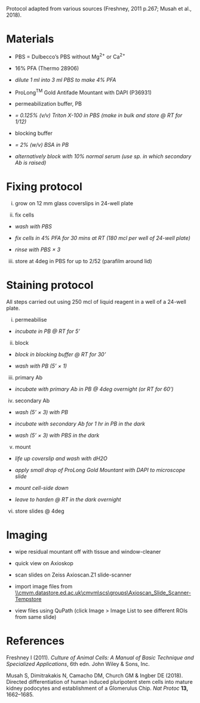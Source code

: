 Protocol adapted from various sources (Freshney, 2011 p.267; Musah et
al., 2018).

# Materials

-   PBS = Dulbecco's PBS without Mg^2+^ or Ca^2+^

-   16% PFA (Thermo 28906)

```{=html}
<!-- -->
```
-   *dilute 1 ml into 3 ml PBS to make 4% PFA*

```{=html}
<!-- -->
```
-   ProLong^TM^ Gold Antifade Mountant with DAPI (P36931)

-   permeabilization buffer, PB

```{=html}
<!-- -->
```
-   *= 0.125% (v/v) Triton X-100 in PBS (make in bulk and store @ RT for
    1/12)*

```{=html}
<!-- -->
```
-   blocking buffer

```{=html}
<!-- -->
```
-   *= 2% (w/v) BSA in PB*

-   *alternatively block with 10% normal serum (use sp. in which
    secondary Ab is raised)*

# Fixing protocol

i)  grow on 12 mm glass coverslips in 24-well plate

ii) fix cells

-   *wash with PBS*

-   *fix cells in 4% PFA for 30 mins at RT (180 mcl per well of 24-well
    plate)*

-   *rinse with PBS × 3*

iii) store at 4deg in PBS for up to 2/52 (parafilm around lid)

# Staining protocol

All steps carried out using 250 mcl of liquid reagent in a well of a
24-well plate.

i)  permeabilise

-   *incubate in PB @ RT for 5'*

ii) block

-   *block in blocking buffer @ RT for 30'*

-   *wash with PB (5' × 1)*

iii) primary Ab

-   *incubate with primary Ab in PB @ 4deg overnight (or RT for 60')*

iv) secondary Ab

-   *wash (5' × 3) with PB*

-   *incubate with secondary Ab for 1 hr in PB in the dark*

-   *wash (5' × 3) with PBS in the dark*

v)  mount

-   *life up coverslip and wash with dH2O*

-   *apply small drop of ProLong Gold Mountant with DAPI to microscope
    slide*

-   *mount cell-side down*

-   *leave to harden @ RT in the dark overnight*

vi) store slides @ 4deg

# Imaging

-   wipe residual mountant off with tissue and window-cleaner

-   quick view on Axioskop

-   scan slides on Zeiss Axioscan.Z1 slide-scanner

-   import image files from
    [\\\\cmvm.datastore.ed.ac.uk\\cmvm\\scs\\groups\\Axioscan_Slide_Scanner-Tempstore](file://cmvm.datastore.ed.ac.uk/cmvm/scs/groups/Axioscan_Slide_Scanner-Tempstore)

-   view files using QuPath (click Image \> Image List to see different
    ROIs from same slide)

# References

Freshney I (2011). *Culture of Animal Cells: A Manual of Basic Technique
and Specialized Applications*, 6th edn. John Wiley & Sons, Inc.

Musah S, Dimitrakakis N, Camacho DM, Church GM & Ingber DE (2018).
Directed differentiation of human induced pluripotent stem cells into
mature kidney podocytes and establishment of a Glomerulus Chip. *Nat
Protoc* **13,** 1662--1685.
